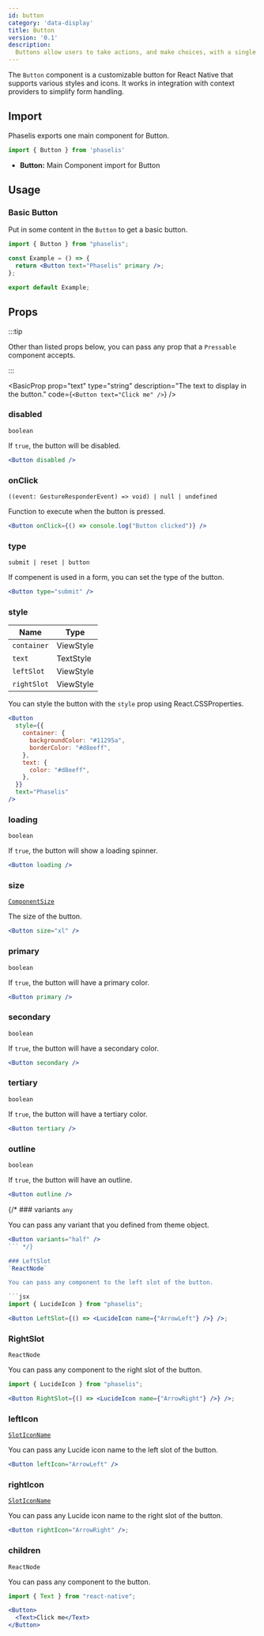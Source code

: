 ```yaml
---
id: button
category: 'data-display'
title: Button
version: '0.1'
description:
  Buttons allow users to take actions, and make choices, with a single tap.
---
```



The `Button` component is a customizable button for React Native that supports various styles and icons. It works in integration with context providers to simplify form handling.

## Import

Phaselis exports one main component for Button.

```js
import { Button } from 'phaselis'
```

- **Button:** Main Component import for Button

## Usage

### Basic Button

Put in some content in the `Button` to get a basic button.

```jsx
import { Button } from "phaselis";

const Example = () => {
  return <Button text="Phaselis" primary />;
};

export default Example;
```

## Props

:::tip

Other than listed props below, you can pass any prop that a `Pressable` component accepts.

:::

<BasicProp 
  prop="text" 
  type="string" 
  description="The text to display in the button." 
  code={`<Button text="Click me" />`} />

### disabled
`boolean` 

If `true`, the button will be disabled.

```jsx
<Button disabled />
```



### onClick 
`((event: GestureResponderEvent) => void) | null | undefined`

Function to execute when the button is pressed.

```jsx
<Button onClick={() => console.log("Button clicked")} />
```

### type 
`submit | reset | button`

If compenent is used in a form, you can set the type of the button.

```jsx
<Button type="submit" /> 
```

### style
| Name | Type |
| ---- | ---- |
| `container` | ViewStyle |
| `text` | TextStyle |
| `leftSlot` | ViewStyle |
| `rightSlot` | ViewStyle |

You can style the button with the `style` prop using React.CSSProperties.

```jsx  
<Button
  style={{
    container: {
      backgroundColor: "#11295a",
      borderColor: "#d8eeff",
    },
    text: {
      color: "#d8eeff",
    },
  }}
  text="Phaselis"
/>
```

### loading
`boolean`

If `true`, the button will show a loading spinner.

```jsx
<Button loading />  
```

### size 
[`ComponentSize`](../theming-and-styling/component-size.mdx)

The size of the button.

```jsx
<Button size="xl" />  
```

### primary
`boolean`

If `true`, the button will have a primary color.

```jsx
<Button primary />  
```

### secondary
`boolean`

If `true`, the button will have a secondary color.

```jsx
<Button secondary />  
```

### tertiary
`boolean`

If `true`, the button will have a tertiary color.

```jsx
<Button tertiary />  
```

### outline
`boolean`

If `true`, the button will have an outline.

```jsx
<Button outline />  
```

{/* ### variants
`any`

You can pass any variant that you defined from theme object.

```jsx
<Button variants="half" />  
``` */}

### LeftSlot
`ReactNode`

You can pass any component to the left slot of the button.

```jsx
import { LucideIcon } from "phaselis";
```
```jsx
<Button LeftSlot={() => <LucideIcon name={"ArrowLeft"} />} />;
```

### RightSlot
`ReactNode`

You can pass any component to the right slot of the button.

```jsx
import { LucideIcon } from "phaselis";
```
```jsx
<Button RightSlot={() => <LucideIcon name={"ArrowRight"} />} />;
```

### leftIcon
[`SlotIconName`](https://lucide.dev/icons/)

You can pass any Lucide icon name to the left slot of the button.

```jsx
<Button leftIcon="ArrowLeft" />
```

### rightIcon
[`SlotIconName`](https://lucide.dev/icons/)

You can pass any Lucide icon name to the right slot of the button.

```jsx
<Button rightIcon="ArrowRight" />;
```

### children
`ReactNode`

You can pass any component to the button.

```jsx
import { Text } from "react-native";
```
```jsx
<Button>
  <Text>Click me</Text>
</Button>
```
